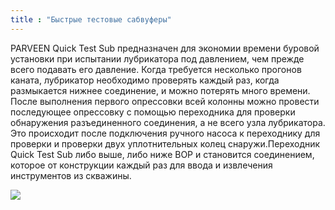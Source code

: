 ```yaml
---
title : "Быстрые тестовые сабвуферы"
---
```


PARVEEN Quick Test Sub предназначен для экономии времени буровой установки при испытании лубрикатора под давлением, чем прежде всего подавать его давление. Когда требуется несколько прогонов каната, лубрикатор необходимо проверять каждый раз, когда размыкается нижнее соединение, и можно потерять много времени. После выполнения первого опрессовки всей колонны можно провести последующее опрессовку с помощью переходника для проверки обнаружения разъединенного соединения, а не всего узла лубрикатора. Это происходит после подключения ручного насоса к переходнику для проверки и проверки двух уплотнительных колец снаружи.Переходник Quick Test Sub либо выше, либо ниже BOP и становится соединением, которое от конструкции каждый раз для ввода и извлечения инструментов из скважины.

<img src="./quick-test-subs-2.png" />